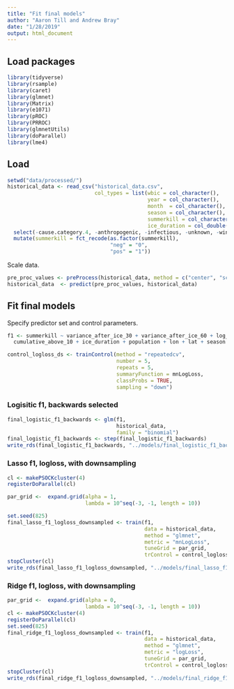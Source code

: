 ```yaml
---
title: "Fit final models"
author: "Aaron Till and Andrew Bray"
date: "1/28/2019"
output: html_document
---
```


## Load packages

```r
library(tidyverse)
library(rsample)
library(caret)
library(glmnet)
library(Matrix)
library(e1071)
library(pROC)
library(PRROC) 
library(glmnetUtils)
library(doParallel)
library(lme4)
```

## Load 

```r
setwd("data/processed/")
historical_data <- read_csv("historical_data.csv",
                            col_types = list(wbic = col_character(),
                                             year = col_character(),
                                             month  = col_character(),
                                             season = col_character(),
                                             summerkill = col_character(),
                                             ice_duration = col_double())) %>%
  select(-cause.category.4, -anthropogenic, -infectious, -unknown, -winterkill) %>%
  mutate(summerkill = fct_recode(as.factor(summerkill),
                                 "neg" = "0",
                                 "pos" = "1"))
```

Scale data.

```r
pre_proc_values <- preProcess(historical_data, method = c("center", "scale"))
historical_data  <- predict(pre_proc_values, historical_data)
```


## Fit final models

Specify predictor set and control parameters.

```r
f1 <- summerkill ~ variance_after_ice_30 + variance_after_ice_60 + log_schmidt +
  cumulative_above_10 + ice_duration + population + lon + lat + season + temp

control_logloss_ds <- trainControl(method = "repeatedcv",
                                   number = 5,
                                   repeats = 5,
                                   summaryFunction = mnLogLoss,
                                   classProbs = TRUE,
                                   sampling = "down")
```

### Logisitic f1, backwards selected

```r
final_logistic_f1_backwards <- glm(f1,
                                   historical_data,
                                   family = "binomial") 
final_logistic_f1_backwards <- step(final_logistic_f1_backwards)
write_rds(final_logistic_f1_backwards, "../models/final_logistic_f1_backwards.rds")
```

### Lasso f1, logloss, with downsampling

```r
cl <- makePSOCKcluster(4)
registerDoParallel(cl)

par_grid <-  expand.grid(alpha = 1,
                         lambda = 10^seq(-3, -1, length = 10))

set.seed(825)
final_lasso_f1_logloss_downsampled <- train(f1, 
                                            data = historical_data, 
                                            method = "glmnet", 
                                            metric = "mnLogLoss",
                                            tuneGrid = par_grid,
                                            trControl = control_logloss_ds)
stopCluster(cl)
write_rds(final_lasso_f1_logloss_downsampled, "../models/final_lasso_f1_logloss_downsampled.rds")
```

### Ridge f1, logloss, with downsampling

```r
par_grid <-  expand.grid(alpha = 0,
                         lambda = 10^seq(-3, -1, length = 10))
cl <- makePSOCKcluster(4)
registerDoParallel(cl)
set.seed(825)
final_ridge_f1_logloss_downsampled <- train(f1, 
                                            data = historical_data, 
                                            method = "glmnet",
                                            metric = "logLoss",
                                            tuneGrid = par_grid,
                                            trControl = control_logloss_ds)
stopCluster(cl)
write_rds(final_ridge_f1_logloss_downsampled, "../models/final_ridge_f1_logloss_downsampled.rds")
```